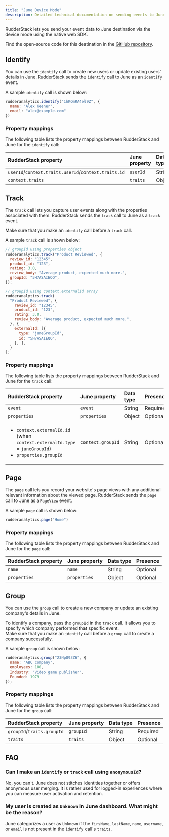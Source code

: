 ```yaml
---
title: "June Device Mode"
description: Detailed technical documentation on sending events to June using the RudderStack Web Device mode.
---
```


RudderStack lets you send your event data to June destination via the <Link to="/destinations/rudderstack-connection-modes/#device-mode">device mode</Link> using the native web SDK.

<div class="infoBlock">
Find the open-source code for this destination in the <a href="https://github.com/rudderlabs/rudder-sdk-js/tree/production/integrations/june">GitHub repository</a>.
</div>

## Identify

You can use the <Link to="/event-spec/standard-events/identify/">`identify`</Link> call to create new users or update existing users' details in June. RudderStack sends the `identify` call to June as an `identify` event. 

A sample `identify` call is shown below:

```javascript
rudderanalytics.identify("1hKOmRA4el9Z", {
  name: "Alex Keener",
  email: "alex@example.com"
})
```

### Property mappings

The following table lists the property mappings between RudderStack and June for the `identify` call:

| RudderStack property   | June property  | Data type | Presence |
| :-------------| :-----------------|:-------------| :-----------------|
| `userId`/`context.traits.userId`/`context.traits.id`       | `userId`        | String | Required |
| `context.traits`              | `traits`      |Object | Optional |


## Track

The <Link to="/event-spec/standard-events/track">`track`</Link> call lets you capture user events along with the properties associated with them. RudderStack sends the `track` call to June as a `track` event.

<div class="warningBlock">
Make sure that you make an <code class="inline-code">identify</code> call before a <code class="inline-code">track</code> call.
</div>

A sample `track` call is shown below:

```javascript
// groupId using properties object
rudderanalytics.track("Product Reviewed", {
  review_id: "12345",
  product_id: "123",
  rating: 3.0,
  review_body: "Average product, expected much more.",
  groupId: "5H7ASAIEQO",
});

// groupId using context.externalId array
rudderanalytics.track(
  "Product Reviewed", {
    review_id: "12345",
    product_id: "123",
    rating: 3.0,
    review_body: "Average product, expected much more.",
  }, {
    externalId: [{
      type: "juneGroupId",
      id: "5H7ASAIEQO",
    }, ],
  }
);
```

### Property mappings

The following table lists the property mappings between RudderStack and June for the `track` call:

| RudderStack property   | June property  | Data type | Presence |
| :-------------| :-----------------|:-------------| :-----------------|
| `event`            | `event`      | String | Required |
| `properties`            | `properties`      | Object | Optional |
| <ul><li>`context.externalId.id` (when `context.externalId.type` = `juneGroupId`)</li><li>`properties.groupId`</li></ul>   | `context.groupId`    | String | Optional |


## Page
  
The <Link to="/event-spec/standard-events/page">`page`</Link> call lets you record your website's page views with any additional relevant information about the viewed page. RudderStack sends the `page` call to June as a `PageView` event.

A sample `page` call is shown below:

```javascript
rudderanalytics.page("Home")
```

### Property mappings

The following table lists the property mappings between RudderStack and June for the `page` call:

| RudderStack property   | June property  | Data type | Presence |
| :-------------| :-----------------|:-------------| :-----------------|
| `name`            | `name`      | String | Optional |
| `properties`            | `properties`      | Object | Optional |

## Group

You can use the <Link to="/event-spec/standard-events/group/">`group`</Link> call to create a new company or update an existing company's details in June.

<div class="warningBlock">
To identify a company, pass the <code class="inline-code">groupId</code> in the <code class="inline-code">track</code> call. It allows you to specify which company performed that specific event.
</div>

<div class="warningBlock">
Make sure that you make an <code class="inline-code">identify</code> call before a <code class="inline-code">group</code> call to create a company successfully.
</div>

A sample `group` call is shown below:

```javascript
rudderanalytics.group("23Np893Z6", {
  name: "ABC company",
  employees: 100,
  Industry: "Video game publisher",
  Founded: 1979
});
```
### Property mappings

The following table lists the property mappings between RudderStack and June for the `group` call:

| RudderStack property   | June property  | Data type | Presence |
| :-------------| :-----------------|:-------------| :-----------------|
| `groupId`/`traits.groupId`            | `groupId`      | String | Required |
| `traits`            | `traits`      | Object | Optional |

## FAQ

### Can I make an `identify` or `track` call using `anonymousId`?

No, you can't. June does not stitches identities together or offers anonymous user merging. It is rather used for logged-in experiences where you can measure user activation and retention.

### My user is created as `Unknown` in June dashboard. What might be the reason?

June categorizes a user as `Unknown` if the `firsName`, `lastName`, `name`, `username`, or `email` is not present in the `identify` call's `traits`.



